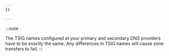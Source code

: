 ```yaml
---
{}

---
```


:::note

The TSIG names configured at your primary and secondary DNS providers have to be exactly the same. Any differences in TSIG names will cause zone transfers to fail.
:::
